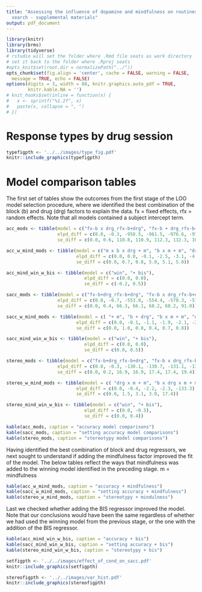 ```yaml
---
title: "Assessing the influence of dopamine and mindfulness on routines in visual
  search - supplemental materials"
output: pdf_document
---
```


```r
library(knitr)
library(brms)
library(tidyverse)
# rstudio will set the folder where .Rmd file seats as work directory
# set it back to the folder where .Rproj seats
#opts_knit$set(root.dir = normalizePath("../")) 
opts_chunk$set(fig.align = 'center', cache = FALSE, warning = FALSE,
  message = TRUE, echo = FALSE)
options(digits = 3, width = 88, knitr.graphics.auto_pdf = TRUE,
        knitr.kable.NA = '')
# knit_hooks$set(inline = function(x) {
#   x <- sprintf("%1.2f", x)
#   paste(x, collapse = ", ")
# })
```

# Response types by drug session

```r

typefigpth <- '../../images/type_fig.pdf'
knitr::include_graphics(typefigpth)
```

# Model comparison tables

The first set of tables show the outcomes from the first stage of the LOO model selection procedure, where we identified the best combination of the block (b) and drug (drg) factors to explain the data. fx = fixed effects, rfx = random effects. Note that all models contained a subject intercept term.

```r

acc_mods <- tibble(model = c("fx-b x drg_rfx-b+drg", "fx-b + drg_rfx-b+drg", "fx-b+drg_rfx-b", "fx-b x drg_rfx-b", "rfx-b", "fx-b_rfx-b", "fx-b"),
                   elpd_diff = c(0.0, -0.3, -958.5, -961.5, -976.6, -977.3, -1640.1),
                   se_diff = c(0.0, 0.6, 110.8, 110.9, 112.3, 112.3, 162.8))

acc_w_mind_mods <- tibble(model = c("m x b x drg + m", "b x m + m", "drg x m + m", "b x m + m", "+ m", "b + drg"),
                          elpd_diff = c(0.0, 0.0, -0.1, -2.5, -3.1, -4.0),
                          se_diff = c(0.0, 0.7, 0.8, 5.0, 5.1, 5.0))

acc_mind_win_w_bis <- tibble(model = c("win", "+ bis"),
                             elpd_diff = c(0.0, 0.0),
                             se_diff = c(-0.2, 0.5))
```



```r

sacc_mods <- tibble(model = c("fx-b+drg_rfx-b+drg", "fx-b x drg_rfx-b+drg", "fx-b+drg_rfx-b", "fx-b x drg_rfx-b", "fx-b_rfx-b", "rfx-b","fx-b"),
                   elpd_diff = c(0.0, -0.7, -553.8, -554.4, -570.3, -571.3, -868.8),
                   se_diff = c(0.0, 0.4, 66.3, 66.1, 68.2, 68.2, 91.0))

sacc_w_mind_mods <- tibble(model = c( "+ m", "b + drg", "b x m + m", "drg x m + m", "drg x m + m", "m x b x drg + m"),
                          elpd_diff = c(0.0, -0.1, -1.1, -1.9, -2.1, -2.5),
                          se_diff = c(0.0, 1.0, 0.8, 0.4, 0.7, 0.8))

sacc_mind_win_w_bis <- tibble(model = c("win", "+ bis"),
                             elpd_diff = c(0.0, 0.0),
                             se_diff = c(0.0, 0.5))
```


```r

stereo_mods <- tibble(model = c("fx-b+drg_rfx-b+drg", "fx-b x drg_rfx-b+drg", "fx-b+drg_rfx-b", "fx-b x drg_rfx-b", "fx-b_rfx-b", "rfx-b", "fx-b"),
                   elpd_diff = c(0.0, -0.3, -130.1, -130.7, -131.1, -132.5, -205.9),
                   se_diff = c(0.0, 0.2, 16.9, 16.9, 17.4, 17.4, 19.4))

stereo_w_mind_mods <- tibble(model = c( "drg x m + m", "b x drg x m + m", "b x m + m", "+ m", "fx-b+drg_rfx-b+drg"),
                          elpd_diff = c(0.0, -0.4, -2.2, -2.3, -133.3),
                          se_diff = c(0.0, 1.5, 3.1, 3.0, 17.4))

stereo_mind_win_w_bis <- tibble(model = c("win", "+ bis"),
                             elpd_diff = c(0.0, -0.5),
                             se_diff = c(0.0, 0.4))
```

```r

kable(acc_mods, caption = "accuracy model comparisons")
kable(sacc_mods, caption = "setting accuracy model comparisons")
kable(stereo_mods, caption = "stereotypy model comparisons")
```

Having identified the best combination of block and drug regressors, we next sought to understand if adding the mindfulness factor improved the fit of the model. The below tables reflect the ways that mindfulness was added to the winning model identified in the preceding stage. m = mindfulness

```r

kable(acc_w_mind_mods, caption = "accuracy + mindfulness")
kable(sacc_w_mind_mods, caption = "setting accuracy + mindfulness")
kable(stereo_w_mind_mods, caption = "stereotypy + mindulness")
```

Last we checked whether adding the BIS regressor improved the model. Note that our conclusions would have been the same regardless of whether we had used the winning model from the previous stage, or the one with the addition of the BIS regressor.

```r

kable(acc_mind_win_w_bis, caption = "accuracy + bis")
kable(sacc_mind_win_w_bis, caption = "setting accuracy + bis")
kable(stereo_mind_win_w_bis, caption = "stereotypy + bis")
```


```r

setfigpth <- '../../images/effect_of_cond_on_sacc.pdf'
knitr::include_graphics(setfigpth)
```


```r

stereofigpth <- '../../images/var_hist.pdf'
knitr::include_graphics(stereofigpth)
```
